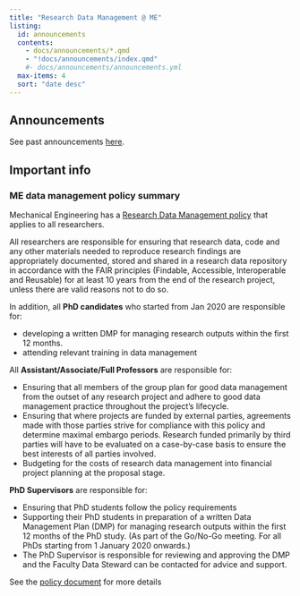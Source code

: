 ```yaml
---
title: "Research Data Management @ ME"
listing: 
  id: announcements
  contents: 
    - docs/announcements/*.qmd
    - "!docs/announcements/index.qmd"
    #- docs/announcements/announcements.yml
  max-items: 4
  sort: "date desc"
---
```


## Announcements

<!-- SECTION RESERVED FOR VERY IMPORTANT ANNOUNCEMENTS
::: {.callout-warning}
:::
<br>
-->

::: {#announcements}
:::

See past announcements [here](docs/announcements/index.qmd).

## Important info

### ME data management policy summary {#me-policy-summary}

Mechanical Engineering has a [Research Data Management policy](https://filelist.tudelft.nl/Library/Themaportalen/RDM/Beleid/2020_3mE_Research_Data_Management_Policy.pdf)
that applies to all researchers.

All researchers are responsible for ensuring that research data, code and any other materials needed to
reproduce research findings are appropriately documented, stored and
shared in a research data repository in accordance with the FAIR principles
(Findable, Accessible, Interoperable and Reusable) for at least 10
years from the end of the research project, unless there are valid reasons
not to do so.

In addition, all **PhD candidates** who started from Jan 2020 are responsible for:

- developing a written DMP for managing research outputs within the first 12 months.
- attending relevant training in data management

All **Assistant/Associate/Full Professors** are responsible for:

- Ensuring that all members of the group plan for good data management from the outset of any research project and adhere to good data management practice throughout the project’s lifecycle.
- Ensuring that where projects are funded by external parties, agreements made with those parties strive for compliance with this policy and determine maximal embargo periods. Research funded primarily by third parties will have to be evaluated on a case-by-case basis to ensure the best interests of all parties involved.
- Budgeting for the costs of research data management into financial project planning at the proposal stage.

**PhD Supervisors** are responsible for:

- Ensuring that PhD students follow the policy requirements
- Supporting their PhD students in preparation of a written Data Management Plan (DMP) for managing research outputs within the first 12
months of the PhD study. (As part of the Go/No-Go meeting. For all PhDs starting from 1 January 2020 onwards.)
- The PhD Supervisor is responsible for reviewing and approving the DMP and the Faculty Data Steward can be contacted for advice and
support.

See the [policy document](https://filelist.tudelft.nl/Library/Themaportalen/RDM/Beleid/2020_3mE_Research_Data_Management_Policy.pdf)
for more details
